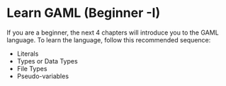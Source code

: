 # Learn GAML (Beginner -I)

If you are a beginner, the next 4 chapters will introduce you to the GAML language. To learn the language, follow this recommended sequence:

* Literals
* Types or Data Types
* File Types
* Pseudo-variables

